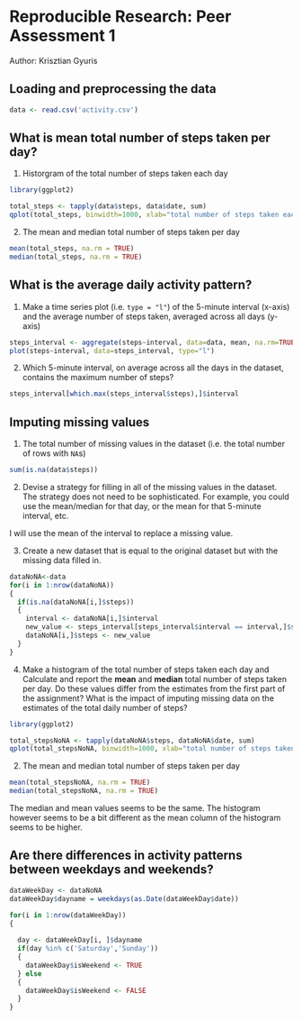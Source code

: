 Reproducible Research: Peer Assessment 1
========================================================
Author: Krisztian Gyuris

## Loading and preprocessing the data
```r
data <- read.csv('activity.csv')
```


## What is mean total number of steps taken per day?

1. Historgram of the total number of steps taken each day
```r
library(ggplot2)

total_steps <- tapply(data$steps, data$date, sum)
qplot(total_steps, binwidth=1000, xlab="total number of steps taken each day")

```

2. The mean and median total number of steps taken per day
```r
mean(total_steps, na.rm = TRUE)
median(total_steps, na.rm = TRUE)
```

## What is the average daily activity pattern?

1. Make a time series plot (i.e. `type = "l"`) of the 5-minute interval (x-axis) and the average number of steps taken, averaged across all days (y-axis)
```r
steps_interval <- aggregate(steps~interval, data=data, mean, na.rm=TRUE)
plot(steps~interval, data=steps_interval, type="l")
```

2. Which 5-minute interval, on average across all the days in the dataset, contains the maximum number of steps?
```r
steps_interval[which.max(steps_interval$steps),]$interval
```
## Imputing missing values


1. The total number of missing values in the dataset (i.e. the total number of rows with `NA`s)

```r
sum(is.na(data$steps))
```
2. Devise a strategy for filling in all of the missing values in the dataset. The strategy does not need to be sophisticated. For example, you could use the mean/median for that day, or the mean for that 5-minute interval, etc.

I will use the mean of the interval to replace a missing value. 

3. Create a new dataset that is equal to the original dataset but with the missing data filled in.

```r
dataNoNA<-data
for(i in 1:nrow(dataNoNA))
{
  if(is.na(dataNoNA[i,]$steps))
  {
    interval <- dataNoNA[i,]$interval
    new_value <- steps_interval[steps_interval$interval == interval,]$steps
    dataNoNA[i,]$steps <- new_value
  }
}
```

4. Make a histogram of the total number of steps taken each day and Calculate and report the **mean** and **median** total number of steps taken per day. Do these values differ from the estimates from the first part of the assignment? What is the impact of imputing missing data on the estimates of the total daily number of steps?

```r
library(ggplot2)

total_stepsNoNA <- tapply(dataNoNA$steps, dataNoNA$date, sum)
qplot(total_stepsNoNA, binwidth=1000, xlab="total number of steps taken each day (NA replaced with mean)")

```

2. The mean and median total number of steps taken per day
```r
mean(total_stepsNoNA, na.rm = TRUE)
median(total_stepsNoNA, na.rm = TRUE)
```

The median and mean values seems to be the same. The histogram however seems to be a bit different as the mean column of the histogram seems to be higher. 

## Are there differences in activity patterns between weekdays and weekends?
```r
dataWeekDay <- dataNoNA
dataWeekDay$dayname = weekdays(as.Date(dataWeekDay$date))

for(i in 1:nrow(dataWeekDay))
{
  
  day <- dataWeekDay[i, ]$dayname
  if(day %in% c('Saturday','Sunday'))
  {
    dataWeekDay$isWeekend <- TRUE
  } else 
  {
    dataWeekDay$isWeekend <- FALSE
  }
}
```